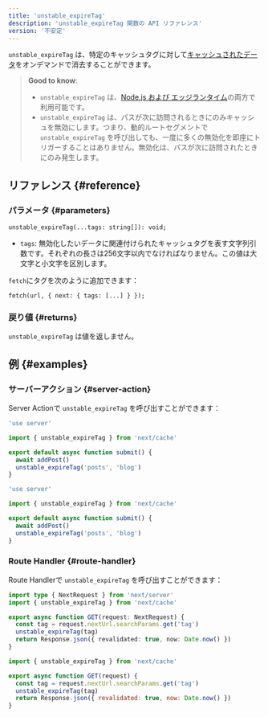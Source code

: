 ```yaml
---
title: 'unstable_expireTag'
description: 'unstable_expireTag 関数の API リファレンス'
version: '不安定'
---
```


`unstable_expireTag` は、特定のキャッシュタグに対して[キャッシュされたデータ](/docs/app/building-your-application/caching)をオンデマンドで消去することができます。

> **Good to know**:
>
> - `unstable_expireTag` は、[Node.js および エッジランタイム](/docs/app/building-your-application/rendering/edge-and-nodejs-runtimes)の両方で利用可能です。
> - `unstable_expireTag` は、パスが次に訪問されるときにのみキャッシュを無効にします。つまり、動的ルートセグメントで `unstable_expireTag` を呼び出しても、一度に多くの無効化を即座にトリガーすることはありません。無効化は、パスが次に訪問されたときにのみ発生します。

## リファレンス {#reference}

### パラメータ {#parameters}

```tsx
unstable_expireTag(...tags: string[]): void;
```

- `tags`: 無効化したいデータに関連付けられたキャッシュタグを表す文字列引数です。それぞれの長さは256文字以内でなければなりません。この値は大文字と小文字を区別します。

`fetch`にタグを次のように追加できます：

```tsx
fetch(url, { next: { tags: [...] } });
```

### 戻り値 {#returns}

`unstable_expireTag` は値を返しません。

## 例 {#examples}

### サーバーアクション {#server-action}

Server Actionで `unstable_expireTag` を呼び出すことができます：

<Tabs>
<TabItem value="ts" label="TypeScript">

```ts title="app/actions.ts" switcher
'use server'

import { unstable_expireTag } from 'next/cache'

export default async function submit() {
  await addPost()
  unstable_expireTag('posts', 'blog')
}
```

</TabItem>
<TabItem value="js" label="JavaScript">

```js title="app/actions.js" switcher
'use server'

import { unstable_expireTag } from 'next/cache'

export default async function submit() {
  await addPost()
  unstable_expireTag('posts', 'blog')
}
```

</TabItem>
</Tabs>

### Route Handler {#route-handler}

Route Handlerで `unstable_expireTag` を呼び出すことができます：

<Tabs>
<TabItem value="ts" label="TypeScript">

```ts title="app/api/revalidate/route.ts" switcher
import type { NextRequest } from 'next/server'
import { unstable_expireTag } from 'next/cache'

export async function GET(request: NextRequest) {
  const tag = request.nextUrl.searchParams.get('tag')
  unstable_expireTag(tag)
  return Response.json({ revalidated: true, now: Date.now() })
}
```

</TabItem>
<TabItem value="js" label="JavaScript">

```js title="app/api/revalidate/route.js" switcher
import { unstable_expireTag } from 'next/cache'

export async function GET(request) {
  const tag = request.nextUrl.searchParams.get('tag')
  unstable_expireTag(tag)
  return Response.json({ revalidated: true, now: Date.now() })
}
```

</TabItem>
</Tabs>
